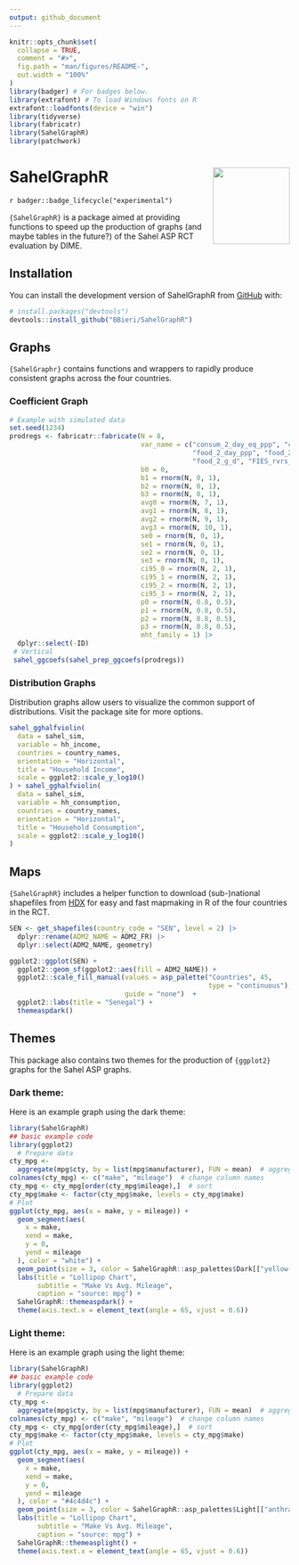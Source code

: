 ```yaml
---
output: github_document
---
```


<!-- README.md is generated from README.Rmd. Please edit that file -->

```r
knitr::opts_chunk$set(
  collapse = TRUE,
  comment = "#>",
  fig.path = "man/figures/README-",
  out.width = "100%"
)
library(badger) # For badges below.
library(extrafont) # To load Windows fonts on R
extrafont::loadfonts(device = "win")
library(tidyverse)
library(fabricatr)
library(SahelGraphR)
library(patchwork)
```

# SahelGraphR <img src="man/figures/logo.png" align="right" height="138" />

<!-- badges: start -->
`r badger::badge_lifecycle("experimental")`
<!-- badges: end -->

`{SahelGraphR}` is a package aimed at providing functions to speed up the
production of graphs (and maybe tables in the future?) of the Sahel ASP
RCT evaluation by DIME.

## Installation

You can install the development version of SahelGraphR from [GitHub](https://github.com/) with:

``` r
# install.packages("devtools")
devtools::install_github("BBieri/SahelGraphR")
```

## Graphs

`{SahelGraphr}` contains functions and wrappers to rapidly produce consistent
graphs across the four countries.

### Coefficient Graph

```r
# Example with simulated data
set.seed(1234)
prodregs <- fabricatr::fabricate(N = 8,
                                 var_name = c("consum_2_day_eq_ppp", "consum_2_day__ppp", "food_2_day_eq_ppp",
                                              "food_2_day_ppp", "food_2_day_g_ppp", "food_2_day_g_eq_ppp",
                                              "food_2_g_d", "FIES_rvrs_raw"),
                                 b0 = 0,
                                 b1 = rnorm(N, 0, 1),
                                 b2 = rnorm(N, 0, 1),
                                 b3 = rnorm(N, 0, 1),
                                 avg0 = rnorm(N, 7, 1),
                                 avg1 = rnorm(N, 8, 1),
                                 avg2 = rnorm(N, 9, 1),
                                 avg3 = rnorm(N, 10, 1),
                                 se0 = rnorm(N, 0, 1),
                                 se1 = rnorm(N, 0, 1),
                                 se2 = rnorm(N, 0, 1),
                                 se3 = rnorm(N, 0, 1),
                                 ci95_0 = rnorm(N, 2, 1),
                                 ci95_1 = rnorm(N, 2, 1),
                                 ci95_2 = rnorm(N, 2, 1),
                                 ci95_3 = rnorm(N, 2, 1),
                                 p0 = rnorm(N, 0.8, 0.5),
                                 p1 = rnorm(N, 0.8, 0.5),
                                 p2 = rnorm(N, 0.8, 0.5),
                                 p3 = rnorm(N, 0.8, 0.5),
                                 mht_family = 1) |>
  dplyr::select(-ID)
 # Vertical
 sahel_ggcoefs(sahel_prep_ggcoefs(prodregs))
```

### Distribution Graphs

Distribution graphs allow users to visualize the common support of
distributions. Visit the package site for more options.

```r
sahel_gghalfviolin(
  data = sahel_sim,
  variable = hh_income,
  countries = country_names,
  orientation = "Horizontal",
  title = "Household Income",
  scale = ggplot2::scale_y_log10()
) + sahel_gghalfviolin(
  data = sahel_sim,
  variable = hh_consumption,
  countries = country_names,
  orientation = "Horizontal",
  title = "Household Consumption",
  scale = ggplot2::scale_y_log10()
)
```

## Maps

`{SahelGraphR}` includes a helper function to download (sub-)national shapefiles
from [HDX](https://data.humdata.org/) for easy and fast mapmaking in R of the
four countries in the RCT.

```r
SEN <- get_shapefiles(country_code = "SEN", level = 2) |>
  dplyr::rename(ADM2_NAME = ADM2_FR) |>
  dplyr::select(ADM2_NAME, geometry)

ggplot2::ggplot(SEN) +
  ggplot2::geom_sf(ggplot2::aes(fill = ADM2_NAME)) +
  ggplot2::scale_fill_manual(values = asp_palette("Countries", 45,
                                                  type = "continuous"),
                             guide = "none")  +
  ggplot2::labs(title = "Senegal") +
  themeaspdark()
```


## Themes

This package also contains two themes for the production of `{ggplot2}` graphs for
the Sahel ASP graphs.

### Dark theme:

Here is an example graph using the dark theme:

```r
library(SahelGraphR)
## basic example code
library(ggplot2)
  # Prepare data
cty_mpg <-
  aggregate(mpg$cty, by = list(mpg$manufacturer), FUN = mean)  # aggregate
colnames(cty_mpg) <- c("make", "mileage")  # change column names
cty_mpg <- cty_mpg[order(cty_mpg$mileage),]  # sort
cty_mpg$make <- factor(cty_mpg$make, levels = cty_mpg$make)
# Plot
ggplot(cty_mpg, aes(x = make, y = mileage)) +
  geom_segment(aes(
    x = make,
    xend = make,
    y = 0,
    yend = mileage
  ), color = "white") +
  geom_point(size = 3, color = SahelGraphR::asp_palettes$Dark[["yellow-full"]]) +
  labs(title = "Lollipop Chart",
       subtitle = "Make Vs Avg. Mileage",
       caption = "source: mpg") +
  SahelGraphR::themeaspdark() +
  theme(axis.text.x = element_text(angle = 65, vjust = 0.6))
```


### Light theme:

Here is an example graph using the light theme:

```r
library(SahelGraphR)
## basic example code
library(ggplot2)
  # Prepare data
cty_mpg <-
  aggregate(mpg$cty, by = list(mpg$manufacturer), FUN = mean)  # aggregate
colnames(cty_mpg) <- c("make", "mileage")  # change column names
cty_mpg <- cty_mpg[order(cty_mpg$mileage),]  # sort
cty_mpg$make <- factor(cty_mpg$make, levels = cty_mpg$make)
# Plot
ggplot(cty_mpg, aes(x = make, y = mileage)) +
  geom_segment(aes(
    x = make,
    xend = make,
    y = 0,
    yend = mileage
  ), color = "#4c4d4c") +
  geom_point(size = 3, color = SahelGraphR::asp_palettes$Light[["anthracite-full"]]) +
  labs(title = "Lollipop Chart",
       subtitle = "Make Vs Avg. Mileage",
       caption = "source: mpg") +
  SahelGraphR::themeasplight() +
  theme(axis.text.x = element_text(angle = 65, vjust = 0.6))
```
